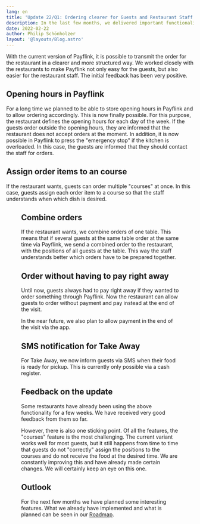 ```yaml
---
lang: en
title: 'Update 22/Q1: Ordering clearer for Guests and Restaurant Staff'
description: In the last few months, we delivered important functionality to make guest orders clearer for operators. In addition, it is now possible to inform the guests at Take Away via SMS when the order is ready.
date: 2022-02-22
author: Philip Schönholzer
layout: '@layouts/Blog.astro'
---
```



With the current version of Payflink, it is possible to transmit the order for the restaurant in a clearer and more structured way. We worked closely with the restaurants to make Payflink not only easy for the guests, but also easier for the restaurant staff. The initial feedback has been very positive.

## Opening hours in Payflink

For a long time we planned to be able to store opening hours in Payflink and to allow ordering accordingly. This is now finally possible. For this purpose, the restaurant defines the opening hours for each day of the week. If the guests order outside the opening hours, they are informed that the restaurant does not accept orders at the moment. In addition, it is now possible in Payflink to press the "emergency stop" if the kitchen is overloaded. In this case, the guests are informed that they should contact the staff for orders.

## Assign order items to an course

If the restaurant wants, guests can order multiple "courses" at once. In this case, guests assign each order item to a course so that the staff understands when which dish is desired.

<Figure
  src={import('./courses.png')}
  caption="Guests can assign items to a course in the ordering app."
/>

## Combine orders

If the restaurant wants, we combine orders of one table. This means that if several guests at the same table order at the same time via Payflink, we send a combined order to the restaurant, with the positions of all guests at the table. This way the staff understands better which orders have to be prepared together.

## Order without having to pay right away

Until now, guests always had to pay right away if they wanted to order something through Payflink. Now the restaurant can allow guests to order without payment and pay instead at the end of the visit.

In the near future, we also plan to allow payment in the end of the visit via the app.

## SMS notification for Take Away

For Take Away, we now inform guests via SMS when their food is ready for pickup. This is currently only possible via a cash register.

## Feedback on the update

Some restaurants have already been using the above functionality for a few weeks. We have received very good feedback from them so far.

However, there is also one sticking point. Of all the features, the "courses" feature is the most challenging. The current variant works well for most guests, but it still happens from time to time that guests do not "correctly" assign the positions to the courses and do not receive the food at the desired time. We are constantly improving this and have already made certain changes. We will certainly keep an eye on this one.

## Outlook

For the next few months we have planned some interesting features. What we already have implemented and what is planned can be seen in our [Roadmap](https://www.notion.so/gastonsolution/Roadmap-von-Gaston-6644875d1fba4fe58cacfbf15e1ace7e).
